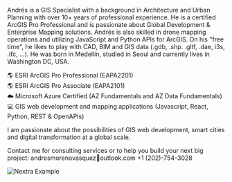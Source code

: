 
<head>
  <title>Portfolio | AndresMoreno</title>
</head>

Andrés is a GIS Specialist with a background in Architecture and Urban Planning with over 10+ years of professional experience. He is a certified ArcGIS Pro Professional and is passionate about Global Development & Enterprise Mapping solutions. Andrés is also skilled in drone mapping operations and utilizing JavaScript and Python APIs for ArcGIS. On his "free time", he likes to play with CAD, BIM and GIS data (.gdb, .shp. .gltf, .dae, i3s, .ifc, ...). He was born in Medellín, studied in Seoul and currently lives in Washington DC, USA.

🌎 ESRI ArcGIS Pro Professional (EAPA2201)<br/>
🌎 ESRI ArcGIS Pro Associate (EAPA2101)<br/>
☁️ Microsoft Azure Certified (AZ Fundamentals and AZ Data Fundamentals)<br/>
💻 GIS web development and mapping applications (Javascript, React, Python, REST & OpenAPIs)<br/>

I am passionate about the possibilities of GIS web development, smart cities and digital transformation at a global scale.

Contact me for consulting services or to help you build your next big project: andresmorenovasquez📧outlook.com +1 (202)-754-3028

<Bleed>![Nextra Example](../public/mockup2.png)</Bleed>
